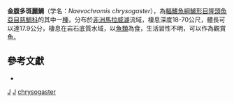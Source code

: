 {{Speciesbox
| taxon = Naevochromis chrysogaster
| binomial_authority = [[Trewavas|Trewavas]], 1935
| status = LC
| status_system= IUCN3.1
| synonyms = *''Haplochromis chrysogaster''<br /><small>Trewavas, 1935</small>
*''Cyrtocara chrysogaster''<br /><small>Trewavas, 1935</small>
*''Otopharynx chrysogaster''<br /><small>Trewavas, 1935</small>
}}

'''金腹多斑麗鯛'''（学名：''Naevochromis chrysogaster''），為[[輻鰭魚綱|輻鰭魚綱]][[鱸形目|鱸形目]][[隆頭魚亞目|隆頭魚亞目]][[慈鯛科|慈鯛科]]的其中一[[種|種]]，分布於[[非洲|非洲]][[馬拉威湖|馬拉威湖]]流域，棲息深度18-70公尺，體長可以達17.9公分，棲息在岩石底質水域，以[[魚類|魚類]]為食，生活習性不明，可以作為觀賞魚。

== 參考文獻 ==
*{{FishBase_species|genus=Mylochromis|species=chrysogaster|year=2013|month=4}}

{{鱸形目小作品}}

{{Taxonbar}}
[[Category:1935年描述的鱼类|J]]
[[Category:觀賞魚|J]]
[[Category:多斑麗鯛屬|chrysogaster]]
